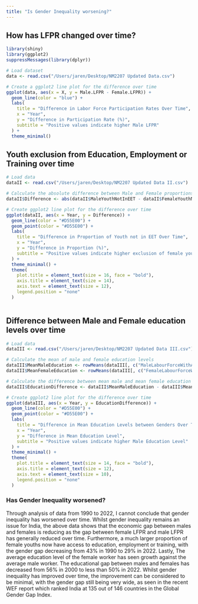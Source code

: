 ```yaml
---
title: "Is Gender Inequality worsening?"
---
```


## How has LFPR changed over time?

```r

library(shiny)
library(ggplot2)
suppressMessages(library(dplyr))

# Load dataset
data <- read.csv("/Users/jaren/Desktop/NM2207 Updated Data.csv")

# Create a ggplot2 line plot for the difference over time
ggplot(data, aes(x = X, y = Male.LFPR - Female.LFPR)) +
  geom_line(color = "blue") +
  labs(
    title = "Difference in Labor Force Participation Rates Over Time",
    x = "Year",
    y = "Difference in Participation Rate (%)",
    subtitle = "Positive values indicate higher Male LFPR"
  ) +
  theme_minimal()


```

## Youth exclusion from Education, Employment or Training over time

```r

# Load data 
dataII <- read.csv("/Users/jaren/Desktop/NM2207 Updated Data II.csv")

# Calculate the absolute difference between Male and Female proportions of Youth not in EET
dataII$Difference <- abs(dataII$MaleYouthNotInEET - dataII$FemaleYouthNotInEET)

# Create ggplot2 line plot for the difference over time
ggplot(dataII, aes(x = Year, y = Difference)) +
  geom_line(color = "#D55E00") +
  geom_point(color = "#D55E00") +
  labs(
    title = "Difference in Proportion of Youth not in EET Over Time",
    x = "Year",
    y = "Difference in Proportion (%)",
    subtitle = "Positive values indicate higher exclusion of female youths"
  ) +
  theme_minimal() +
  theme(
    plot.title = element_text(size = 16, face = "bold"),
    axis.title = element_text(size = 14),
    axis.text = element_text(size = 12),
    legend.position = "none"
  )



```

## Difference between Male and Female education levels over time

```r

# Load data
dataIII <- read.csv("/Users/jaren/Desktop/NM2207 Updated Data III.csv")

# Calculate the mean of male and female education levels
dataIII$MeanMaleEducation <- rowMeans(dataIII[, c("MaleLabourForceWithAdvancedEdu", "MaleLabourForceWithIntermediateEdu", "MaleLabourForceWithBasicEdu")], na.rm = TRUE)
dataIII$MeanFemaleEducation <- rowMeans(dataIII[, c("FemaleLabourForceWithAdvancedEdu", "FemaleLabourForceWithIntermediateEdu", "FemaleLabourForceWithBasicEdu")], na.rm = TRUE)

# Calculate the difference between mean male and mean female education levels
dataIII$EducationDifference <- dataIII$MeanMaleEducation - dataIII$MeanFemaleEducation

# Create ggplot2 line plot for the difference over time
ggplot(dataIII, aes(x = Year, y = EducationDifference)) +
  geom_line(color = "#D55E00") +
  geom_point(color = "#D55E00") +
  labs(
    title = "Difference in Mean Education Levels between Genders Over Time",
    x = "Year",
    y = "Difference in Mean Education Level",
    subtitle = "Positive values indicate higher Male Education Level"
  ) +
  theme_minimal() +
  theme(
    plot.title = element_text(size = 14, face = "bold"),
    axis.title = element_text(size = 12),
    axis.text = element_text(size = 10),
    legend.position = "none"
  )


```

### Has Gender Inequality worsened?

Through analysis of data from 1990 to 2022, I cannot conclude that gender inequality has worsened over time. Whilst gender inequality remains an issue for India, the above data shows that the economic gap between males and females is reducing as the gap between female LFPR and male LFPR has generally reduced over time. Furthermore, a much larger proportion of female youths now have access to education, employment or training, with the gender gap decreasing from 43% in 1990 to 29% in 2022. Lastly, The average education level of the female worker has seen growth against the average male worker. The educational gap between males and females has decreased from 56% in 2000 to less than 50% in 2022. Whilst gender inequality has improved over time, the improvement can be considered to be minimal, with the gender gap still being very wide, as seen in the recent WEF report which ranked India at 135 out of 146 countries in the Global Gender Gap Index.
